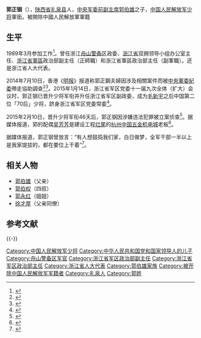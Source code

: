 '''郭正钢'''（{{bd|1970年|1月|catIdx=G郭}}），[[陕西省|陕西省]][[礼泉县|礼泉县]]人，[[中央军事委员会|中央军委]][[中央军委副主席|前副主席]][[郭伯雄|郭伯雄]]之子，[[中国人民解放军少将|中国人民解放军少将]]軍銜。被開除中國人民解放軍軍籍

==生平==
1989年3月参加工作<ref>{{cite web|title=代表信息 郭正钢|url=http://dblz.zjrd.gov.cn/web/Personal.aspx?uid=2463&t=s&rurl=&zid=XH2AYZV0UYO4VRDG51VQ0FJTM65IB3V8Q2S|accessdate=2018-12-10|publisher=浙江省人大代表网|archiveurl=https://web.archive.org/web/20140714231215/http://dblz.zjrd.gov.cn/web/Personal.aspx?uid=2463&t=s&rurl=&zid=XH2AYZV0UYO4VRDG51VQ0FJTM65IB3V8Q2S|archivedate=2014-07-14|dead-url=no}}</ref>。曾任浙江[[中国人民解放军浙江省舟山警备区|舟山警备区]]政委、[[浙江省|浙江省]]双拥领导小组办公室主任、[[中国人民解放军浙江省军区|浙江省軍區]]政治部副主任（正師職）和浙江省軍區政治部主任（副軍職）。还是浙江省人大代表。

2014年7月10日，香港《[[明報|明报]]》报道称郭正鋼夫婦因涉及相關案件而被[[中央军事委员会纪律检查委员会|中央軍委紀委]]帶走協助調查<ref>{{cite web|title=軍委前副主席郭伯雄之子 涉貪助查|url=http://news.mingpao.com/20140710/cab1.htm|date=2014-07-10|publisher=明报|accessdate=2014-07-10|archive-date=2014-07-14|archive-url=https://web.archive.org/web/20140714182933/http://news.mingpao.com/20140710/cab1.htm|dead-url=no}}</ref><ref>{{cite web|title=中, 궈보슝 前 군사위 부주석 아들 부패 혐의 조사|url=http://news.mk.co.kr/newsRead.php?sc=30000018&year=2014&no=977148|accessdate=2018-12-10|date=2014-07-10|publisher=매일경제|language=ko|archive-date=2015-02-03|archive-url=https://web.archive.org/web/20150203105631/http://news.mk.co.kr/newsRead.php?sc=30000018&year=2014&no=977148|dead-url=no}}</ref>。2015年1月14日，浙江省军区党委十一届九次全体（扩大）会议时，郭正钢已晋升少将军衔并升任浙江省军区副政委，成为[[毛新宇|毛新宇]]之后中国第二位「70后」少将，跻身浙江省军区党委常委<ref>{{Cite web|title=郭正钢任浙江省军区副政委并晋升少将|url=http://china.caixin.com/2015-01-16/100775001.html|accessdate=2015-01-16|date=2015-01-16|publisher=财新网|archive-date=2017-09-13|archive-url=https://web.archive.org/web/20170913230900/http://china.caixin.com/2015-01-16/100775001.html|dead-url=no}}</ref>。

2015年2月10日，晋升少将军衔46天后，郭正钢因涉嫌违法犯罪被立案侦查<ref>{{cite news|url=http://www.81.cn/jwgz/2015-03/02/content_6375251.htm|title=军队近期查处军级以上干部重大案件情况|date=2015-03-02|newspaper=解放军报|accessdate=2015-03-02|archive-date=2015-03-04|archive-url=https://web.archive.org/web/20150304185324/http://www.81.cn/jwgz/2015-03/02/content_6375251.htm|dead-url=no}}</ref>。据媒体报道，郭的配偶[[吴芳芳|吴芳芳]]是建设工程[[爛尾建築|烂尾]]的[[杭州中国五金机电城|杭州中国五金机电城]]老板<ref>{{cite news|url=http://news.163.com/15/0302/18/AJNLK3R00001124J.html|title=郭正钢妻子军区土地生意烂尾:百人堵门高呼还钱|date=2015-03-02|newspaper=网易|accessdate=2015-03-02|deadurl=yes|archiveurl=https://web.archive.org/web/20150303091416/http://news.163.com/15/0302/18/AJNLK3R00001124J.html|archivedate=2015-03-03}}</ref>。

据媒体报道，郭正钢曾放言：“有人想鼓捣我们家，白日做梦，全军干部一半以上是我家提拔的，都在要位上干着”<ref>{{cite web|title=媒体称郭正钢曾狂言：全军干部一半以上我家提拔的|url=http://news.qq.com/a/20160412/057067.htm|accessdate=2016-04-12|date=2016-04-12|publisher=腾讯网|archive-date=2016-05-11|archive-url=https://web.archive.org/web/20160511164414/http://news.qq.com/a/20160412/057067.htm|dead-url=no}}</ref>。

== 相关人物 ==
* [[郭伯雄|郭伯雄]]（父亲）
* [[郭伯权|郭伯权]]（四叔）
*[[郭永红|郭永红]]（姐姐）
* [[徐才厚|徐才厚]]（父亲同僚）

== 参考文献 ==
{{Reflist|2}}

{{-}}
{{start box}}
{{s-mil|pla}}
{{s-before|[[马家利_(1957年)|马家利]]}}
{{s-title|[[中国人民解放军浙江省军区|中国人民解放军浙江省军区]]政治部主任|2012年—2015年2月}}
{{s-after|[[单秀华|单秀华]]}}
{{s-before|[[蓝荣崇|蓝荣崇]]}}
{{s-title|[[中国人民解放军浙江省舟山警备区|中国人民解放军浙江省舟山警备区]]政治委员|2011年—2012年}}
{{s-after|[[冯阜营|冯阜营]]}}
{{end box}}
{{中共十八大到十九大期间的反腐败工作}}
{{先辈曾任党和国家领导人的中华人民共和国高级干部|军}}
{{郭伯雄家系}}

[[Category:中国人民解放军少将|Category:中国人民解放军少将]]
[[Category:中华人民共和国党和国家领导人的儿子|Category:中华人民共和国党和国家领导人的儿子]]
[[Category:舟山警备区军官|Category:舟山警备区军官]]
[[Category:浙江省军区政治部副主任|Category:浙江省军区政治部副主任]]
[[Category:浙江省军区政治部主任|Category:浙江省军区政治部主任]]
[[Category:浙江省人大代表|Category:浙江省人大代表]]
[[Category:郭伯雄家族|Category:郭伯雄家族]]
[[Category:被开除中国人民解放军军籍者|Category:被开除中国人民解放军军籍者]]
[[Category:礼泉人|Category:礼泉人]]
[[Category:郭姓|Category:郭姓]]